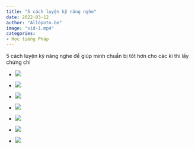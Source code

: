 ```yaml
---
title: "5 cách luyện kỹ năng nghe"
date: 2022-03-12
author: "Allôpoto.be"
image: "vid-1.mp4"
categories:
- Học tiếng Pháp 
---
```


5 cách luyện kỹ năng nghe để giúp mình chuẩn bị tốt hơn cho các kì thi lấy chứng chỉ

-   ![](fig-1.jpg)

-   ![](fig-2.jpg)

-   ![](fig-3.jpg)

-   ![](fig-4.jpg)

-   ![](fig-5.jpg)

-   ![](fig-6.jpg)

-   ![](fig-7.jpg)
